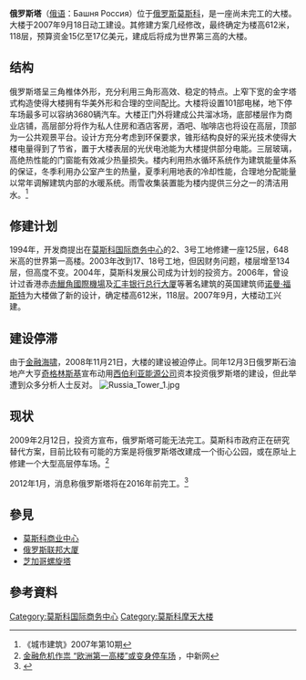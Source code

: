 {{update|time=2019-08-25T22:58:51+00:00}}
{{Infobox Skyscraper
| building_name = 俄罗斯塔<br />Башня Россия
| image = <!--[[File:RussiaTower-render.jpg|200px]]-->
| location = {{RUS}}[[莫斯科|莫斯科]]
| status = 项目取消
|start_date         = 2007年9月18日
|stop_date          = 2008年11月21日
| use = 综合
| top_floor = 612米
| floor_count = 118层
| elevator_count = 101部
| cost = 约15－17亿美元
}}

'''俄罗斯塔'''（[[俄语|俄语]]：Башня Россия）位于[[俄罗斯|俄罗斯]][[莫斯科|莫斯科]]，是一座尚未完工的大楼。大楼于2007年9月18日动工建设。其修建方案几经修改，最终确定为楼高612米，118层，预算资金15亿至17亿美元，建成后将成为世界第三高的大楼。

== 结构 ==
俄罗斯塔呈三角椎体外形，充分利用三角形高效、稳定的特点。上窄下宽的金字塔式构造使得大楼拥有华美外形和合理的空间配比。大楼将设置101部电梯，地下停车场最多可以容纳3680辆汽车。大楼正门外将建成公共溜冰场，底部楼层作为商业店铺，高层部分将作为私人住房和酒店客房，酒吧、咖啡店也将设在高层，顶部为一公共观景平台。设计方充分考虑到环保要求，锥形结构良好的采光技术使得大楼电量得到了节省，置于大楼表层的光伏电池能为大楼提供部分电能。三层玻璃，高绝热性能的门窗能有效减少热量损失。楼内利用热水循环系统作为建筑能量体系的保证，冬季利用办公室产生的热量，夏季利用地表的冷却性能，合理地分配能量以常年调解建筑内部的水暖系统。雨雪收集装置能为楼内提供三分之一的清洁用水。<ref>《城市建筑》2007年第10期</ref>

== 修建计划 ==
1994年，开发商提出在[[莫斯科国际商务中心|莫斯科国际商务中心]]的2、3号工地修建一座125层，648米高的世界第一高楼。2003年改到17、18号工地，但因财务问题，楼层增至134层，但高度不变。2004年，莫斯科发展公司成为计划的投资方。2006年，曾设计过香港赤[[香港国际机场|赤鱲角國際機場]]及[[香港汇丰总行大厦|汇丰银行总行大厦]]等著名建筑的英国建筑师[[诺曼·福斯特|诺曼·福斯特]]为大楼做了新的设计，确定楼高612米，118层。2007年9月，大楼动工兴建。

== 建设停滞 ==
由于[[金融海啸|金融海啸]]，2008年11月21日，大楼的建设被迫停止。同年12月3日俄罗斯石油地产大亨[[奇格林斯基|奇格林斯基]]宣布动用[[西伯利亚能源公司|西伯利亚能源公司]]资本投资俄罗斯塔的建设，但此举遭到众多分析人士反对。
[[File:Russia_Tower_1.jpg|thumb]]

== 现状 ==
2009年2月12日，投资方宣布，俄罗斯塔可能无法完工。莫斯科市政府正在研究替代方案，目前比较有可能的方案是将俄罗斯塔改建成一个街心公园，或在原址上修建一个大型高层停车场。<ref>[http://www.chinanews.com.cn/gj/news/2009/04-29/1668509.shtml 金融危机作祟 “欧洲第一高楼”或变身停车场] {{Wayback|url=http://www.chinanews.com.cn/gj/news/2009/04-29/1668509.shtml |date=20090502084625 }}，中新网</ref>

2012年1月，消息称俄罗斯塔将在2016年前完工。<ref>{{cite web|title=Tower "Russia" in the "Moscow City" built before 2016|url=http://www.interfax-russia.ru/Moscow/news.asp?id=285147&sec=1668|accessdate=march 2012|archive-date=2014-04-07|archive-url=https://web.archive.org/web/20140407085955/http://www.interfax-russia.ru/Moscow/news.asp?id=285147&sec=1668|dead-url=no}}</ref>

== 參見 ==
* [[莫斯科商业中心|莫斯科商业中心]]
* [[俄罗斯联邦大厦|俄罗斯联邦大厦]]
* [[芝加哥螺旋塔|芝加哥螺旋塔]]

== 參考資料 ==
<div style="font-size: small">
<references />
</div>

[[Category:莫斯科国际商务中心|Category:莫斯科国际商务中心]]
[[Category:莫斯科摩天大楼|Category:莫斯科摩天大楼]]